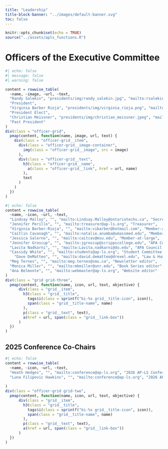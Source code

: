 ```yaml
---
title: "Leadership"
title-block-banner: "../images/default-banner.svg"
toc: false
---
```


```r
knitr::opts_chunk$set(echo = TRUE)
source("../assets/apls_functions.R")
```

# Officers of the Executive Committee
```r
#| echo: false
#| message: false
#| warning: false

content = rowwise_table(
  ~name, ~image, ~url, ~text,
  "Randy Salekin", "presidents/img/randy_salekin.jpg", "mailto:rsalekin@ua.edu",
  "President",
  "Virginia Barber Rioja", "presidents/img/virginia_rioja.png", "mailto:rsalekin@ua.edu",
  "President Elect",
  "Christian Meissner", "presidents/img/christian_meissner.jpeg", "mailto:cameissn@iastate.edu",
  "Past President"
)
div(class = "officer-grid",
  pmap(content, function(name, image, url, text) {
    div(class = "officer-grid__item",
      div(class = "officer-grid__image-container",
        img(class = "officer-grid__image", src = image)
      ),
      div(class = "officer-grid__text",
        h3(class = "officer-grid__name",
          a(class = "officer-grid__link", href = url, name)
        ),
        text
      )
    )
  })
)
```



::: vspace
:::

```r
#| echo: false
content = rowwise_table(
  ~name, ~icon, ~url, ~text,
  "Lindsay Malloy", "", "mailto:Lindsay.Malloy@ontariotechu.ca", "Secretary",
  "Jennifer Perillo", "", "mailto:treasurer@ap-ls.org", "Treasurer",
  "Virginia Barber-Rioja", "", "mailto:vibarber@hotmail.com", "Member-at-large",
  "Caitlin Cavanagh", "", "mailto:natalie.anumba@umassmed.edu", "Member-at-large",
  "Jessica Salerno", "", "mailto:caitcav@msu.edu", "Member-at-large",
  "Jennifer Groscup", "", "mailto:jgroscup@scrippscollege.edu", "APA Council Representative",
  "Lavita Nadkarni", "", "mailto:Lavita.nadkarni@du.edu", "APA Council Representative",
  "Cassidy White", "", "mailto:students@ap-ls.org", "Student Committee Chair",
  	"Dave DeMatteo", "", "mailto:david.dematteo@drexel.edu", "Law & Human Behavior editor",
  "Meg Ternes", "", "mailto:meg.ternes@smu.ca", "Newsletter editor",
  "Monica Miller", "", "mailto:mkmiller@unr.edu", "Book Series editor",
  "Ana Belmonte", "", "mailto:webmaster@ap-ls.org", "Website editor"
)
div(class = "grid grid-three",
  pmap(content, function(name, icon, url, text, objective) {
      div(class = "grid__item",
        h3(class = "grid__title",
          tags$i(class = sprintf("bi-%s grid__title-icon", icon)),
          span(class = "grid__title-name", name)
        ),
        p(class = "grid__text", text),
        a(href = url, span(class = "grid__link-box"))
      )
  })
)
```

## 2025 Conference Co-Chairs

```r
#| echo: false
content = rowwise_table(
  ~name, ~icon, ~url, ~text,
  "Heath Hedges", "", "mailto:conference@ap-ls.org", "2026 AP-LS Conference",
  "Luna Filipovic Hawkins", "", "mailto:conference@ap-ls.org", "2026 AP-LS Conference"
 
)
div(class = "officer-grid grid-two",
  pmap(content, function(name, icon, url, text, objective) {
      div(class = "grid__item",
        h3(class = "grid__title",
          tags$i(class = sprintf("bi-%s grid__title-icon", icon)),
          span(class = "grid__title-name", name)
        ),
        p(class = "grid__text", text),
        a(href = url, span(class = "grid__link-box"))
      )
  })
)
```

